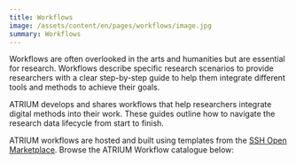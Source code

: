 ```yaml
---
title: Workflows
image: /assets/content/en/pages/workflows/image.jpg
summary: Workflows
---
```

Workflows are often overlooked in the arts and humanities but are essential for research. Workflows describe specific research scenarios to provide researchers with a clear step-by-step guide to help them integrate different tools and methods to achieve their goals.

ATRIUM develops and shares workflows that help researchers integrate digital methods into their work. These guides outline how to navigate the research data lifecycle from start to finish.

ATRIUM workflows are hosted and built using templates from the [SSH Open Marketplace](https://marketplace.sshopencloud.eu/search?order=score\&q=atrium\&categories=workflow). Browse the ATRIUM Workflow catalogue below:


